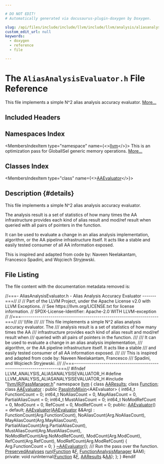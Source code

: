 ```yaml
---

# DO NOT EDIT!
# Automatically generated via docusaurus-plugin-doxygen by Doxygen.

slug: /api/files/include/include/llvm/include/llvm/analysis/aliasanalysisevaluator-h
custom_edit_url: null
keywords:
  - doxygen
  - reference
  - file

---
```





# The `AliasAnalysisEvaluator.h` File Reference

<DoxygenPage pluginConfig={pluginConfig}>

This file implements a simple N^2 alias analysis accuracy evaluator. <a href="#details">More...</a>

## Included Headers

<IncludesList>
<IncludesListItem
  filePath="llvm/IR/PassManager.h"
  permalink="/docs/api/files/include/include/llvm/include/llvm/ir/passmanager-h"
  isLocal="true" />
</IncludesList>

## Namespaces Index

<MembersIndex>

<MembersIndexItem
  type="namespace"
  name={<><a href="/docs/api/namespaces/llvm">llvm</a></>}>
This is an optimization pass for GlobalISel generic memory operations. <a href="/docs/api/namespaces/llvm/#details">More...</a>
</MembersIndexItem>

</MembersIndex>

## Classes Index

<MembersIndex>

<MembersIndexItem
  type="class"
  name={<><a href="/docs/api/classes/llvm/aaevaluator">AAEvaluator</a></>}>
</MembersIndexItem>

</MembersIndex>

## Description {#details}

This file implements a simple N^2 alias analysis accuracy evaluator.

The analysis result is a set of statistics of how many times the AA infrastructure provides each kind of alias result and mod/ref result when queried with all pairs of pointers in the function.

It can be used to evaluate a change in an alias analysis implementation, algorithm, or the AA pipeline infrastructure itself. It acts like a stable and easily tested consumer of all AA information exposed.

This is inspired and adapted from code by: Naveen Neelakantam, Francesco Spadini, and Wojciech Stryjewski.

## File Listing

The file content with the documentation metadata removed is:

<ProgramListing>

<Link id="l00001" /><CodeLine lineNumber="1"><span class="doxyHighlightComment">//===- AliasAnalysisEvaluator.h - Alias Analysis Accuracy Evaluator -------===//</span></CodeLine>
<Link id="l00002" /><CodeLine lineNumber="2"><span class="doxyHighlightComment">//</span></CodeLine>
<Link id="l00003" /><CodeLine lineNumber="3"><span class="doxyHighlightComment">// Part of the LLVM Project, under the Apache License v2.0 with LLVM Exceptions.</span></CodeLine>
<Link id="l00004" /><CodeLine lineNumber="4"><span class="doxyHighlightComment">// See https://llvm.org/LICENSE.txt for license information.</span></CodeLine>
<Link id="l00005" /><CodeLine lineNumber="5"><span class="doxyHighlightComment">// SPDX-License-Identifier: Apache-2.0 WITH LLVM-exception</span></CodeLine>
<Link id="l00006" /><CodeLine lineNumber="6"><span class="doxyHighlightComment">//</span></CodeLine>
<Link id="l00007" /><CodeLine lineNumber="7"><span class="doxyHighlightComment">//===----------------------------------------------------------------------===//</span></CodeLine>
<Link id="l00008" /><CodeLine lineNumber="8"><span class="doxyHighlightComment">/// \\file</span></CodeLine>
<Link id="l00009" /><CodeLine lineNumber="9"><span class="doxyHighlightComment">///</span></CodeLine>
<Link id="l00010" /><CodeLine lineNumber="10"><span class="doxyHighlightComment">/// This file implements a simple N^2 alias analysis accuracy evaluator. The</span></CodeLine>
<Link id="l00011" /><CodeLine lineNumber="11"><span class="doxyHighlightComment">/// analysis result is a set of statistics of how many times the AA</span></CodeLine>
<Link id="l00012" /><CodeLine lineNumber="12"><span class="doxyHighlightComment">/// infrastructure provides each kind of alias result and mod/ref result when</span></CodeLine>
<Link id="l00013" /><CodeLine lineNumber="13"><span class="doxyHighlightComment">/// queried with all pairs of pointers in the function.</span></CodeLine>
<Link id="l00014" /><CodeLine lineNumber="14"><span class="doxyHighlightComment">///</span></CodeLine>
<Link id="l00015" /><CodeLine lineNumber="15"><span class="doxyHighlightComment">/// It can be used to evaluate a change in an alias analysis implementation,</span></CodeLine>
<Link id="l00016" /><CodeLine lineNumber="16"><span class="doxyHighlightComment">/// algorithm, or the AA pipeline infrastructure itself. It acts like a stable</span></CodeLine>
<Link id="l00017" /><CodeLine lineNumber="17"><span class="doxyHighlightComment">/// and easily tested consumer of all AA information exposed.</span></CodeLine>
<Link id="l00018" /><CodeLine lineNumber="18"><span class="doxyHighlightComment">///</span></CodeLine>
<Link id="l00019" /><CodeLine lineNumber="19"><span class="doxyHighlightComment">/// This is inspired and adapted from code by: Naveen Neelakantam, Francesco</span></CodeLine>
<Link id="l00020" /><CodeLine lineNumber="20"><span class="doxyHighlightComment">/// Spadini, and Wojciech Stryjewski.</span></CodeLine>
<Link id="l00021" /><CodeLine lineNumber="21"><span class="doxyHighlightComment">///</span></CodeLine>
<Link id="l00022" /><CodeLine lineNumber="22"><span class="doxyHighlightComment">//===----------------------------------------------------------------------===//</span></CodeLine>
<Link id="l00023" /><CodeLine lineNumber="23"></CodeLine>
<Link id="l00024" /><CodeLine lineNumber="24"><span class="doxyHighlightPreprocessor">#ifndef LLVM&#95;ANALYSIS&#95;ALIASANALYSISEVALUATOR&#95;H</span></CodeLine>
<Link id="l00025" /><CodeLine lineNumber="25"><span class="doxyHighlightPreprocessor">#define LLVM&#95;ANALYSIS&#95;ALIASANALYSISEVALUATOR&#95;H</span></CodeLine>
<Link id="l00026" /><CodeLine lineNumber="26"></CodeLine>
<Link id="l00027" /><CodeLine lineNumber="27"><span class="doxyHighlightPreprocessor">#include &quot;<a href="/docs/api/files/include/include/llvm/include/llvm/ir/passmanager-h">llvm/IR/PassManager.h</a>&quot;</span></CodeLine>
<Link id="l00028" /><CodeLine lineNumber="28"></CodeLine>
<Link id="l00029" /><CodeLine lineNumber="29"><span class="doxyHighlightKeyword">namespace </span><span class="doxyHighlight"><a href="/docs/api/namespaces/llvm">llvm</a> &#123;</span></CodeLine>
<Link id="l00030" /><CodeLine lineNumber="30"><span class="doxyHighlightKeyword">class </span><span class="doxyHighlight"><a href="/docs/api/classes/llvm/aaresults">AAResults</a>;</span></CodeLine>
<Link id="l00031" /><CodeLine lineNumber="31"><span class="doxyHighlightKeyword">class </span><span class="doxyHighlight"><a href="/docs/api/classes/llvm/function">Function</a>;</span></CodeLine>
<Link id="l00032" /><CodeLine lineNumber="32"></CodeLine>
<Link id="l00033" /><CodeLine lineNumber="33" lineLink="/docs/api/classes/llvm/aaevaluator"><span class="doxyHighlightKeyword">class </span><span class="doxyHighlight"><a href="/docs/api/classes/llvm/aaevaluator/#a2a81589b17c2d7c154df911bf9c571a1">AAEvaluator</a> : </span><span class="doxyHighlightKeyword">public</span><span class="doxyHighlight"> <a href="/docs/api/structs/llvm/passinfomixin">PassInfoMixin</a>&lt;AAEvaluator&gt; &#123;</span></CodeLine>
<Link id="l00034" /><CodeLine lineNumber="34"><span class="doxyHighlight">  int64&#95;t FunctionCount = 0;</span></CodeLine>
<Link id="l00035" /><CodeLine lineNumber="35"><span class="doxyHighlight">  int64&#95;t NoAliasCount = 0, MayAliasCount = 0, PartialAliasCount = 0;</span></CodeLine>
<Link id="l00036" /><CodeLine lineNumber="36"><span class="doxyHighlight">  int64&#95;t MustAliasCount = 0;</span></CodeLine>
<Link id="l00037" /><CodeLine lineNumber="37"><span class="doxyHighlight">  int64&#95;t NoModRefCount = 0, ModCount = 0, RefCount = 0, ModRefCount = 0;</span></CodeLine>
<Link id="l00038" /><CodeLine lineNumber="38"></CodeLine>
<Link id="l00039" /><CodeLine lineNumber="39"><span class="doxyHighlightKeyword">public</span><span class="doxyHighlight">:</span></CodeLine>
<Link id="l00040" /><CodeLine lineNumber="40" lineLink="/docs/api/classes/llvm/aaevaluator/#a2a81589b17c2d7c154df911bf9c571a1"><span class="doxyHighlight">  <a href="/docs/api/classes/llvm/aaevaluator/#a2a81589b17c2d7c154df911bf9c571a1">AAEvaluator</a>() = </span><span class="doxyHighlightKeywordFlow">default</span><span class="doxyHighlight">;</span></CodeLine>
<Link id="l00041" /><CodeLine lineNumber="41" lineLink="/docs/api/classes/llvm/aaevaluator/#a9e4370d3bfb72f1a0f7c0e346106b07e"><span class="doxyHighlight">  <a href="/docs/api/classes/llvm/aaevaluator/#a9e4370d3bfb72f1a0f7c0e346106b07e">AAEvaluator</a>(<a href="/docs/api/classes/llvm/aaevaluator/#a2a81589b17c2d7c154df911bf9c571a1">AAEvaluator</a> &amp;&amp;Arg)</span></CodeLine>
<Link id="l00042" /><CodeLine lineNumber="42"><span class="doxyHighlight">      : FunctionCount(Arg.FunctionCount), NoAliasCount(Arg.NoAliasCount),</span></CodeLine>
<Link id="l00043" /><CodeLine lineNumber="43"><span class="doxyHighlight">        MayAliasCount(Arg.MayAliasCount),</span></CodeLine>
<Link id="l00044" /><CodeLine lineNumber="44"><span class="doxyHighlight">        PartialAliasCount(Arg.PartialAliasCount),</span></CodeLine>
<Link id="l00045" /><CodeLine lineNumber="45"><span class="doxyHighlight">        MustAliasCount(Arg.MustAliasCount), NoModRefCount(Arg.NoModRefCount),</span></CodeLine>
<Link id="l00046" /><CodeLine lineNumber="46"><span class="doxyHighlight">        ModCount(Arg.ModCount), RefCount(Arg.RefCount),</span></CodeLine>
<Link id="l00047" /><CodeLine lineNumber="47"><span class="doxyHighlight">        ModRefCount(Arg.ModRefCount) &#123;</span></CodeLine>
<Link id="l00048" /><CodeLine lineNumber="48"><span class="doxyHighlight">    Arg.FunctionCount = 0;</span></CodeLine>
<Link id="l00049" /><CodeLine lineNumber="49"><span class="doxyHighlight">  &#125;</span></CodeLine>
<Link id="l00050" /><CodeLine lineNumber="50"><span class="doxyHighlight">  <a href="/docs/api/classes/llvm/aaevaluator/#afa6cd3855254386e3f117014ae59559a">~AAEvaluator</a>();</span></CodeLine>
<Link id="l00051" /><CodeLine lineNumber="51"></CodeLine>
<Link id="l00052" /><CodeLine lineNumber="52"><span class="doxyHighlightComment">  /// Run the pass over the function.</span></CodeLine>
<Link id="l00053" /><CodeLine lineNumber="53"><span class="doxyHighlight">  <a href="/docs/api/classes/llvm/preservedanalyses">PreservedAnalyses</a> <a href="/docs/api/classes/llvm/aaevaluator/#a9ed5f1670101ec861ebdd6c74540f4da">run</a>(<a href="/docs/api/classes/llvm/function">Function</a> &amp;<a href="/docs/api/files/lib/lib/support/md5-cpp/#a96d73bbd7af15cb1fc38c3f4a3bd82e9">F</a>, <a href="/docs/api/namespaces/llvm/#adce09a5a0de0e3177eb00e932734af2f">FunctionAnalysisManager</a> &amp;AM);</span></CodeLine>
<Link id="l00054" /><CodeLine lineNumber="54"></CodeLine>
<Link id="l00055" /><CodeLine lineNumber="55"><span class="doxyHighlightKeyword">private</span><span class="doxyHighlight">:</span></CodeLine>
<Link id="l00056" /><CodeLine lineNumber="56"><span class="doxyHighlight">  </span><span class="doxyHighlightKeywordType">void</span><span class="doxyHighlight"> runInternal(<a href="/docs/api/classes/llvm/function">Function</a> &amp;<a href="/docs/api/files/lib/lib/support/md5-cpp/#a96d73bbd7af15cb1fc38c3f4a3bd82e9">F</a>, <a href="/docs/api/classes/llvm/aaresults">AAResults</a> &amp;<a href="/docs/api/namespaces/llvm/aa">AA</a>);</span></CodeLine>
<Link id="l00057" /><CodeLine lineNumber="57"><span class="doxyHighlight">&#125;;</span></CodeLine>
<Link id="l00058" /><CodeLine lineNumber="58"><span class="doxyHighlight">&#125;</span></CodeLine>
<Link id="l00059" /><CodeLine lineNumber="59"></CodeLine>
<Link id="l00060" /><CodeLine lineNumber="60"><span class="doxyHighlightPreprocessor">#endif</span></CodeLine>

</ProgramListing>


</DoxygenPage>
